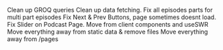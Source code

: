 Clean up GROQ queries
Clean up data fetching.
Fix all episodes parts for multi part episodes
Fix Next & Prev Buttons, page sometimes doesnt load.
Fix Slider on Podcast Page.
Move from client components and useSWR
Move everything away from static data & remove files
Move everything away from /pages




